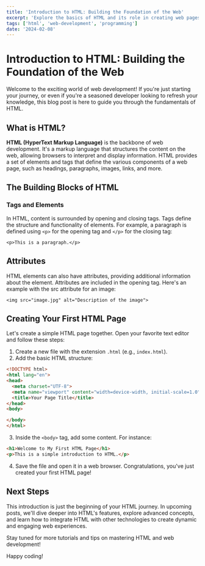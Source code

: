```yaml
---
title: 'Introduction to HTML: Building the Foundation of the Web'
excerpt: 'Explore the basics of HTML and its role in creating web pages.'
tags: ['html', 'web-development', 'programming']
date: '2024-02-08'
---
```


# Introduction to HTML: Building the Foundation of the Web

Welcome to the exciting world of web development! If you're just starting your journey, or even if you're a seasoned developer looking to refresh your knowledge, this blog post is here to guide you through the fundamentals of HTML.

## What is HTML?

**HTML (HyperText Markup Language)** is the backbone of web development. It's a markup language that structures the content on the web, allowing browsers to interpret and display information. HTML provides a set of elements and tags that define the various components of a web page, such as headings, paragraphs, images, links, and more.

## The Building Blocks of HTML

### Tags and Elements

In HTML, content is surrounded by opening and closing tags. Tags define the structure and functionality of elements. For example, a paragraph is defined using `<p>` for the opening tag and `</p>` for the closing tag:

`<p>This is a paragraph.</p>`
## Attributes

HTML elements can also have attributes, providing additional information about the element. Attributes are included in the opening tag. Here's an example with the src attribute for an image:

`<img src="image.jpg" alt="Description of the image">`

## Creating Your First HTML Page
Let's create a simple HTML page together. Open your favorite text editor and follow these steps:

1. Create a new file with the extension `.html` (e.g., `index.html`).
2. Add the basic HTML structure:

```html
<!DOCTYPE html>
<html lang="en">
<head>
  <meta charset="UTF-8">
  <meta name="viewport" content="width=device-width, initial-scale=1.0">
  <title>Your Page Title</title>
</head>
<body>

</body>
</html>
```
3. Inside the `<body>` tag, add some content. For instance:
```html
<h1>Welcome to My First HTML Page</h1>
<p>This is a simple introduction to HTML.</p>
```

4. Save the file and open it in a web browser. Congratulations, you've just created your first HTML page!

## Next Steps
This introduction is just the beginning of your HTML journey. In upcoming posts, we'll dive deeper into HTML's features, explore advanced concepts, and learn how to integrate HTML with other technologies to create dynamic and engaging web experiences.

Stay tuned for more tutorials and tips on mastering HTML and web development!

Happy coding!

